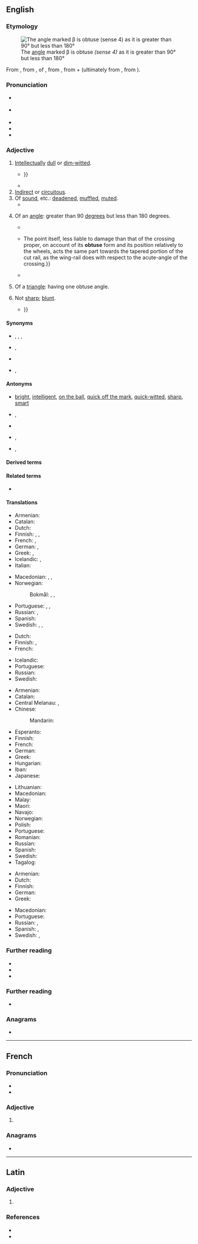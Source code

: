 ==English==
{{was wotd|2018|January|15}}

===Etymology===
[[File:Angle ex2.svg|thumb|The [[angle#Noun|angle]] marked β is obtuse ''(sense 4)'' as it is greater than 90° but less than 180°]]

From {{der|en|frm|obtus||obtuse (''geometry''); narrow-minded, obtuse; boring, dull, lifeless}}, from {{der|en|la|obtūsus||blunt, dull; obtuse}}, {{glossary|past tense|past}} {{glossary|participle}} of {{m|la|obtundere}}, from {{m|la|obtundō||to batter, beat, strike; to blunt, dull}}, from {{m|la|ob-||''prefix meaning against''}} + {{m|la|tundō||to beat, strike; to bruise, crush, pound}} (ultimately from {{der|en|ine-pro|*(s)tewd-}}, from {{m|ine-pro|*(s)tew-||to hit; to push}}).

===Pronunciation===
* {{a|RP}} {{IPA|/əbˈtjuːs/|/-ˈtʃuːs/|lang=en}}
* {{a|GA}} {{IPA|/əbˈt(j)us/|/ɑb-/|lang=en}}
* {{audio|en-us-obtuse.ogg|Audio (GA)|lang=en}}
* {{rhymes|uːs|lang=en}}
* {{hyphenation|ob|tuse|lang=en}}

===Adjective===
{{en-adj|er|more}}

# [[intellectually|Intellectually]] [[dull]] or [[dim-witted]].
#* {{quote-book|author=[Robert Anton]|authorlink=Robert Anton|title=Moriomachia|url=https://quod.lib.umich.edu/e/eebo/A20448.0001.001/1:4?rgn=div1;view=fulltext|archiveurl=https://web.archive.org/web/20180114134329/https://quod.lib.umich.edu/e/eebo/A20448.0001.001/1:4?rgn=div1;view=fulltext|archivedate=14 January 2018|location=imprinted at London|publisher=By Simon Stafford|year=1613|oclc=800723901|passage=It was a merry time with Carrmen, Watermen, & Porters: for in this Eclipſe, many of them did nothing but drinke, domineere, and ſwagger in Alehouſes; but the often going to and fro of the Pot, made them talke of that, which they had nothing to doe withall, and many times their '''obtuſe''' apprehenſions would be medling with the warres betwixt the great Turke and [[Prester John|Preſter Iohn]], how it was likely to end; {{...}}}}
#* {{quote-journal|title=The Observer view on triggering article 50: As Britain hurtles towards the precipice, truth and democracy are in short supply [editorial]|url=https://www.theguardian.com/commentisfree/2017/mar/26/observer-editorial-triggering-of-article-50-jeopardises-60-years-of-unparalleled-peace|archiveurl=https://web.archive.org/web/20170830140905/https://www.theguardian.com/commentisfree/2017/mar/26/observer-editorial-triggering-of-article-50-jeopardises-60-years-of-unparalleled-peace|archivedate=30 August 2017|newspaper={{w|The Observer}}|location=London|date=27 March 2017|passage=Be you a Remainer or a Leaver, you would have to be particularly '''obtuse''' not to see that [[w:Theresa May|[Theresa] May]]'s hard Tory Brexit will cost this country and its families more than it can conceivably afford.}}
# [[indirect|Indirect]] or [[circuitous]].
# Of [[sound#Noun|sound]], etc.: [[deaden#Adjective|deadened]], [[muffled#Adjective|muffled]], [[muted#Adjective|muted]].
#* {{RQ:Lovell Panzooryktologia|chapter=Dynamilogia Pharmaceutica. Or The Whole Use, of All Simples and Compounds Contained in the ''London Dispensatory'', with the Diseases Cured by Them in Alphabetical Order: Together with the Doses and Formes of All Kinds of Remedies.|page=517|passage=The ''ſenſe'' of the inteſtines, if exquiſite, wants a more gentle remedie; and if dull, a ſtronger: Alſo the ſenſes of the inteſtines are perceived by the courſe of diet; for thoſe that feed upon muſtard, or the like biting and more ſharp meat, without trouble, are of a more '''obtuſe''' ſenſe; but thoſe of an exact ſenſe, which preſently perceive the mordacity; and thoſe that are of a mean ſenſe, want a mean doſe.}}
# {{lb|en|geometry}} Of an [[angle#Noun|angle]]: greater than 90 [[degree]]s but less than 180 degrees.
#* {{quote-book|author=Charles Butler|authorlink=Charles Butler (beekeeper)|chapter=Of the Hiues, and the Dreſsing of Them|title=The Feminine Monarchie: Or The Historie of Bees. Shewing Their Admirable Nature, and Properties, Their Generation, and Colonies, Their Gouernment, Loyaltie, Art, Industrie, Enemies, Warres, Magnanimitie, &c. Together with the Right ordering of Them from Time to Time: And the Sweet Profit Arising thereof. Written out of Experience|location=London|publisher=Printed by Iohn Haviland for Roger Iackson, and are to be sold at his Shop in [[w:Fleet Street|Fleetstreet]], ouer against the Conduit|year=1623|section=footnote c|oclc=63334619|passage=If you put foure Spleets in a [[hive|Hiue]], then cut their backes, where they muſt leane one againſt another, to ſquare angles, ſuch as be foure in a circle: if but three, cut them to '''obtuſe''' angles, ſuch as are three in a circle: (you may readily try them, before you put them in, by Moulds made iuſt to thoſe formes) and ſo will they ſtand cloſe and firme together.}}
#* {{quote-book|author=Ch[arles] Couche|author2=James N. Shoolbred, transl.|chapter=Special Points in the Permanent Way|title=Permanent Way Rolling Stock and Technical Working of Railways. Followed by an Appendix on Works of Art|location=London|publisher=Dulau & Co., 37, {{w|Soho Square}}; Paris: Dunod, 49, Quai des Augustins|year=1877|volume=I|section=§ XIV (Rail-crossings), paragraph 258|page=316|pageurl=https://archive.org/stream/permanentwayrol00coucgoog#page/n334/mode/1up/|oclc=58932800|passage='''''Obtuse''' angles of the through crossing.'' — The system of the two '''obtuse'''-angled points is especially termed the dead-crossing. {{...}} The point itself, less liable to damage than that of the crossing proper, on account of its '''obtuse''' form and its position relatively to the wheels, acts the same part towards the tapered portion of the cut rail, as the wing-rail does with respect to the acute-angle of the crossing.}}
#* {{quote-book|author=May Sinclair|authorlink=May Sinclair|chapter=Space, Time and Other Consciousnesses|title=The New Idealism|location=New York, N.Y.|publisher=[[w:Macmillan Publishers|The Macmillan Company]]|year=1922|section=section v|pages=255–256|pageurl=https://archive.org/stream/thenewidealism00sincuoft#page/256/mode/1up/|oclc=558287|passage=If he is standing close beside me I know that our separate axes of vision will meet at an acute angle in the centre of his object, and if we are further apart, at an '''obtuser''' angle.}}
# {{lb|en|geometry}} Of a [[triangle]]: having one obtuse angle.
# {{lb|en|now|chiefly|botany|zoology}} Not [[sharp#Adjective|sharp]]; [[blunt]].
#* {{quote-book|author=Francis Rabelais [''i.e.'', {{w|François Rabelais}}]|author2=&#91;{{w|Peter Anthony Motteux}}, transl.&#93;|chapter=How Pantagruel Did Put Himself in a Readiness to Go to Sea; and of the Herb Named Pantagruelion|title=[[w:Gargantua and Pantagruel|The Works of Mr. Francis Rabelais Doctor in Physick, Containing Five Books of the Lives, Heroick Deeds and Sayings of Gargantua and His Sonne Pantagruel: Together with the Pantagrueline Prognostication, the Oracle of the Divine Bacbuc, and Response of the Bottle: Hereunto are Annexed the Navigations unto the Sounding Isle and the Isle of the Apedefts: As Likewise the Philosophical Cream with a Limosin Epistle all Done by Mr. Francis Rabelais in the French Tongue and Now Faithfully Translated into English [...] In Two Volumes]]|location=London|publisher=Privately printed for the Navarre Society Limited, 23 [[w:Oxford Street|New Oxford Street]], W.C.|year=1653|year_published=1921|volume=II|section=book III|pages=57–58|pageurl=https://books.google.com/books?id=USmgAAAAMAAJ&pg=PA58|oclc=228675398|passage=The Herb Pantagruelion hath a little Root somewhat hard and ruff, roundish, terminating in an '''obtuse''' and very blunt Point, and having some of its Veins, Strings or Filaments coloured with some spots of white, {{...}}}}

====Synonyms====
* {{sense|intellectually dull}} {{l|en|dense}}, {{l|en|dim}}, {{l|en|dim-witted}}, {{l|en|thick}} {{qualifier|informal}}
* {{sense|of a sound}} {{l|en|deadened}}, {{l|en|muffled}}
* {{sense|of a triangle}} {{l|en|obtuse-angled}}
* {{sense|now chiefly botany, zoology}} {{l|en|blunt}}, {{l|en|dull}}

====Antonyms====
* {{sense|intellectually dull}} [[bright]], [[intelligent]], [[on the ball]], [[quick off the mark]], [[quick-witted]], [[sharp]], [[smart]]
* {{sense|of a sound}} {{l|en|clear}}, {{l|en|sharp}}
* {{sense|of an angle}} {{l|en|acute}}
* {{sense|of a triangle}} {{l|en|acute}}, {{l|en|acute-angled}}
* {{sense|now chiefly botany, zoology}} {{l|en|pointed}}, {{l|en|sharp}}

====Derived terms====
{{der2|lang=en|obtuse triangle|obtuseness|obtuse-angled|obtusely|unobtuse|subobtuse|obtuse angle|nonobtuse|obtusity|obtuse barracuda|obtuse margin|obtuse sedge|obtuse starwort}}

====Related terms====
* {{l|en|obtund}}

====Translations====
{{trans-top|intellectually dull}}
* Armenian: {{t+|hy|բութ}}
* Catalan: {{t|ca|obtús}}
* Dutch: {{t+|nl|afgestompt}}
* Finnish: {{t+|fi|tylsä}}, {{t+|fi|hidasjärkinen}}, {{t+|fi|hidasälyinen}}
* French: {{t+|fr|obtus|m}}, {{t+|fr|obtuse|f}}
* German: {{t+|de|begriffsstutzig}}, {{t+|de|beschränkt}}
* Greek: {{t+|el|κουτός|m}}, {{t+|el|αμβλύνους|m}}
* Icelandic: {{t+|is|sljór}}, {{t+|is|tregur}}
* Italian: {{t+|it|ottuso}}
{{trans-mid}}
* Macedonian: {{t|mk|тап|m|tr=tap}}, {{t|mk|глуп|m|tr=glup}}, {{t|mk|глупав|m|tr=glúpav}}
* Norwegian:
*: Bokmål: {{t+|nb|dum}}, {{t|nb|sløv}}, {{t+|nb|treg}}
* Portuguese: {{t+|pt|obtuso}}, {{t+|pt|bronco}}, {{t+|pt|parvo}}
* Russian: {{t+|ru|тупо́й}}, {{t+|ru|недалёкий}}
* Spanish: {{t+|es|obtuso}}
* Swedish: {{t+|sv|trög}}, {{t+|sv|slö}}, {{t+|sv|tjockskallig}}
{{trans-bottom}}

{{trans-top|indirect or circuitous}}
{{trans-mid}}
{{trans-bottom}}

{{trans-top|of a sound: deadened or muffled}}
* Dutch: {{t+|nl|gesmoord}}
* Finnish: {{t+|fi|vaimea}}, {{t|fi|vaimennettu}}
* French: {{t+|fr|sourd}}
{{trans-mid}}
* Icelandic: {{t+|is|daufur}}
* Portuguese: {{t+|pt|abafado}}
* Russian: {{t+|ru|приглушённый}}
* Swedish: {{t+|sv|dov}}
{{trans-bottom}}

{{trans-top|of an angle}}
* Armenian: {{t+|hy|բութ}}
* Catalan: {{t|ca|obtús}}
* Central Melanau: {{t|mel|langak}}, {{t|mel|tangak}}
* Chinese:
*: Mandarin: {{t+|cmn|钝角|sc=Hani}}
* Esperanto: {{t+|eo|obtuza}}
* Finnish: {{t+|fi|tylppä}}
* French: {{t+|fr|obtus}}
* German: {{t+|de|stumpf}}
* Greek: {{t+|el|αμβλύς|m}}
* Hungarian: {{t+|hu|tompa}}
* Iban: {{t|iba|chakah}}
* Japanese: {{t+|ja|鈍角|tr=donkaku no|alt=鈍角の|sc=Jpan}}
{{trans-mid}}
* Lithuanian: {{t|lt|bukas}}
* Macedonian: {{t|mk|тап|m|tr=tap}}
* Malay: {{t|ms|cakah}}
* Maori: {{t|mi|hāpūpū}}
* Navajo: {{t|nv|ałhiʼdiidzo}}
* Norwegian: {{t+|no|stump}}
* Polish: {{t|pl|rozwarty|m}}
* Portuguese: {{t+|pt|obtuso}}
* Romanian: {{t+|ro|obtuz}}
* Russian: {{t+|ru|тупо́й}}
* Spanish: {{t+|es|obtuso}}
* Swedish: {{t+|sv|trubbig}}
* Tagalog: {{t+|tl|bika}}
{{trans-bottom}}

{{trans-see|of a triangle|obtuse-angled}}

{{trans-top|botany, zoology: blunt}}
* Armenian: {{t+|hy|բութ}}
* Dutch: {{t+|nl|bot}}
* Finnish: {{t+|fi|tylppä}}
* German: {{t+|de|stumpf}}
* Greek: {{t+|el|αμβλύς|m}}
{{trans-mid}}
* Macedonian: {{t|mk|тап|m|tr=tap}}
* Portuguese: {{t+|pt|obtuso}}
* Russian: {{t+|ru|тупо́й}}, {{t+|ru|притуплённый}}
* Spanish: {{t+|es|obtuso}}, {{t+|es|romo}}
* Swedish: {{t+|sv|trubbig}}, {{t+|sv|slö}}
{{trans-bottom}}

===Further reading===
* {{R:Century 1911}}
* {{R:Webster 1913}}
* {{R:OneLook}}

===Further reading===
* {{pedia|obtuse|obtuse (disambiguation)}}

===Anagrams===
* {{anagrams|en|buteos}}

----

==French==

===Pronunciation===
* {{fr-IPA|optuse}}
* {{audio|Fr-Paris--obtuse.ogg|Audio (Paris)|lang=fr}}

===Adjective===
{{fr-adj-form}}

# {{feminine singular of|obtus|lang=fr}}

===Anagrams===
* {{l|fr|boutes}}

----

==Latin==

===Adjective===
{{la-adj-form|obtūse}}

# {{inflection of|obtūsus||voc|m|s|lang=la}}

===References===
* {{R:L&S}}
* {{R:Gaffiot}}